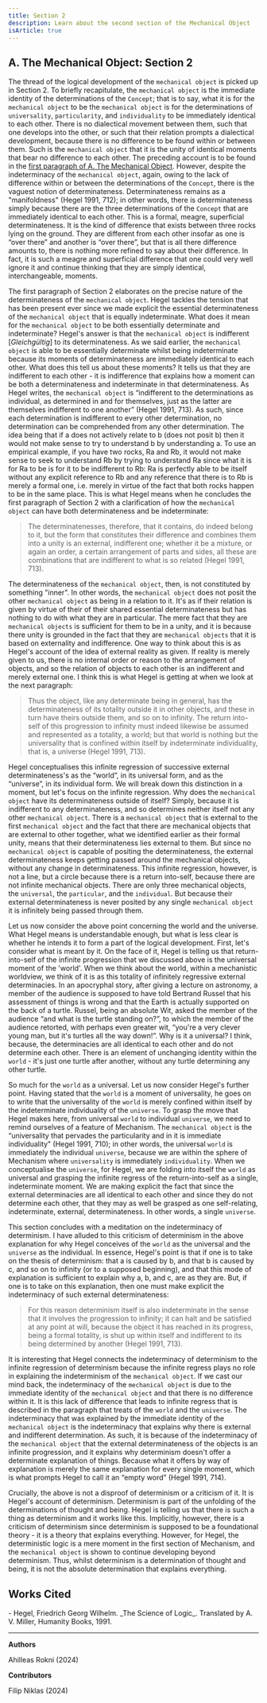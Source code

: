 ```yaml
---
title: Section 2
description: Learn about the second section of the Mechanical Object
isArticle: true
---
```


## A. The Mechanical Object: Section 2

The thread of the logical development of the `mechanical object` is picked up in Section 2. To briefly recapitulate, the `mechanical object` is the immediate identity of the determinations of the `Concept`; that is to say, what it is for the `mechanical object` to be the `mechanical object` is for the determinations of `universality`, `particularity`, and `individuality` to be immediately identical to each other. There is no dialectical movement between them, such that one develops into the other, or such that their relation prompts a dialectical development, because there is no difference to be found within or between them. Such is the `mechanical object` that it is the unity of identical moments that bear no difference to each other. The preceding account is to be found in the [first paragraph of A. The Mechanical Object](/hegel/reference/mechanical-object/first-paragraph). However, despite the indeterminacy of the `mechanical object`, again, owing to the lack of difference within or between the determinations of the `Concept`, there is the vaguest notion of determinateness. Determinateness remains as a "manifoldness" (Hegel 1991, 712); in other words, there is determinateness simply because there are the three determinations of the `Concept` that are immediately identical to each other. This is a formal, meagre, superficial determinateness. It is the kind of difference that exists between three rocks lying on the ground. They are different from each other insofar as one is “over there” and another is “over there”, but that is all there difference amounts to, there is nothing more refined to say about their difference. In fact, it is such a meagre and superficial difference that one could very well ignore it and continue thinking that they are simply identical, interchangeable, moments. 

The first paragraph of Section 2 elaborates on the precise nature of the determinateness of the `mechanical object`. Hegel tackles the tension that has been present ever since we made explicit the essential determinateness of the `mechanical object` that is equally indeterminate. What does it mean for the `mechanical object` to be both essentially determinate and indeterminate? Hegel's answer is that the `mechanical object` is indifferent [_Gleichgültig_] to its determinateness. As we said earlier, the `mechanical object` is able to be essentially determinate whilst being indeterminate because its moments of determinateness are immediately identical to each other. What does this tell us about these moments? It tells us that they are indifferent to each other - it is indifference that explains how a moment can be both a determinateness and indeterminate in that determinateness. As Hegel writes, the `mechanical object` is “indifferent to the determinations as individual, as determined in and for themselves, just as the latter are themselves indifferent to one another” (Hegel 1991, 713). As such, since each determination is indifferent to every other determination, no determination can be comprehended from any other determination. The idea being that if a does not actively relate to b (does not posit b) then it would not make sense to try to understand b by understanding a. To use an empirical example, if you have two rocks, Ra and Rb, it would not make sense to seek to understand Rb by trying to understand Ra since what it is for Ra to be is for it to be indifferent to Rb: Ra is perfectly able to be itself without any explicit reference to Rb and any reference that there is to Rb is merely a formal one, i.e. merely in virtue of the fact that both rocks happen to be in the same place. This is what Hegel means when he concludes the first paragraph of Section 2 with a clarification of how the `mechanical object` can have both determinateness and be indeterminate:

> The determinatenesses, therefore, that it contains, do indeed belong to it, but the form that constitutes their difference and combines them into a unity is an external, indifferent one; whether it be a mixture, or again an order, a certain arrangement of parts and sides, all these are combinations that are indifferent to what is so related (Hegel 1991, 713).

The determinateness of the `mechanical object`, then, is not constituted by something "inner". In other words, the `mechanical object` does not posit the other `mechanical object` as being in a relation to it. It's as if their relation is given by virtue of their of their shared essential determinateness but has nothing to do with what they are in particular. The mere fact that they are `mechanical objects` is sufficient for them to be in a unity, and it is because there unity is grounded in the fact that they are `mechanical objects` that it is based on externality and indifference. One way to think about this is as Hegel's account of the idea of external reality as given. If reality is merely given to us, there is no internal order or reason to the arrangement of objects, and so the relation of objects to each other is an indifferent and merely external one. I think this is what Hegel is getting at when we look at the next paragraph:

> Thus the object, like any determinate being in general, has the determinateness of its totality outside it in other objects, and these in turn have theirs outside them, and so on to infinity. The return into-self of this progression to infinity must indeed likewise be assumed and represented as a totality, a world; but that world is nothing but the universality that is confined within itself by indeterminate individuality, that is, a universe (Hegel 1991, 713).

Hegel conceptualises this infinite regression of successive external determinateness's as the “world”, in its universal form, and as the “universe”, in its individual form. We will break down this distinction in a moment, but let's focus on the infinite regression. Why does the `mechanical object` have its determinateness outside of itself? Simply, because it is indifferent to any determinateness, and so determines neither itself not any other `mechanical object`. There is a `mechanical object` that is external to the first `mechanical object` and the fact that there are mechanical objects that are external to other together, what we identified earlier as their formal unity, means that their determinateness lies external to them. But since no `mechanical object` is capable of positing the determinateness, the external determinateness keeps getting passed around the mechanical objects, without any change in determinateness. This infinite regression, however, is not a line, but a circle because there is a return into-self, because there are not infinite mechanical objects. There are only three mechanical objects, the `universal`, the `particular`, and the `individual`. But because their external determinateness is never posited by any single `mechanical object` it is infinitely being passed through them.

Let us now consider the above point concerning the world and the universe. What Hegel means is understandable enough, but what is less clear is whether he intends it to form a part of the logical development. First, let's consider what is meant by it. On the face of it, Hegel is telling us that return-into-self of the infinite progression that we discussed above is the universal moment of the 'world'. When we think about the world, within a mechanistic worldview, we think of it is as this totality of infinitely regressive external determinacies. In an apocryphal story, after giving a lecture on astronomy, a member of the audience is supposed to have told Bertrand Russel that his assessment of things is wrong and that the Earth is actually supported on the back of a turtle. Russel, being an absolute Wit, asked the member of the audience “and what is the turtle standing on?”, to which the member of the audience retorted, with perhaps even greater wit, “you're a very clever young man, but it's turtles all the way down!”. Why is it a universal? I think, because, the determinacies are all identical to each other and do not determine each other. There is an element of unchanging identity within the `world` - it's just one turtle after another, without any turtle determining any other turtle. 

So much for the `world` as a universal. Let us now consider Hegel's further point. Having stated that the `world` is a moment of universality, he goes on to write that the universality of the `world` is merely confined within itself by the indeterminate individuality of the `universe`. To grasp the move that Hegel makes here, from universal `world` to individual `universe`, we need to remind ourselves of a feature of Mechanism. The `mechanical object` is the “universality that pervades the particularity and in it is immediate individuality" (Hegel 1991, 710); in other words, the universal `world` is immediately the individual `universe`, because we are within the sphere of Mechanism where `universality` is immediately `individuality`. When we conceptualise the `universe`, for Hegel, we are folding into itself the `world` as universal and grasping the infinite regress of the return-into-self as a single, indeterminate moment. We are making explicit the fact that since the external determinacies are all identical to each other and since they do not determine each other, that they may as well be grasped as one self-relating, indeterminate, external, determinateness. In other words, a single `universe`. 

This section concludes with a meditation on the indeterminacy of determinism. I have alluded to this criticism of determinism in the above explanation for why Hegel conceives of the `world` as the universal and the `universe` as the individual. In essence, Hegel's point is that if one is to take on the thesis of determinism: that a is caused by b, and that b is caused by c, and so on to infinity (or to a supposed beginning), and that this mode of explanation is sufficient to explain why a, b, and c, are as they are. But, if one is to take on this explanation, then one must make explicit the indeterminacy of such external determinateness:

> For this reason determinism itself is also indeterminate in the sense that it involves the progression to infinity; it can halt and be satisfied at any point at will, because the object it has reached in its progress, being a formal totality, is shut up within itself and indifferent to its being determined by another (Hegel 1991, 713).

It is interesting that Hegel connects the indeterminacy of determinism to the infinite regression of determinism because the infinite regress plays no role in explaining the indeterminism of the `mechanical object`. If we cast our mind back, the indeterminacy of the `mechanical object` is due to the immediate identity of the `mechanical object` and that there is no difference within it. It is this lack of difference that leads to infinite regress that is described in the paragraph that treats of the `world` and the `universe`. The indeterminacy that was explained by the immediate identity of the `mechanical object` is the indeterminacy that explains why there is external and indifferent determination. As such, it is because of the indeterminacy of the `mechanical object` that the external determinateness of the objects is an infinite progression, and it explains why determinism doesn't offer a determinate explanation of things. Because what it offers by way of explanation is merely the same explanation for every single moment, which is what prompts Hegel to call it an “empty word” (Hegel 1991, 714). 

Crucially, the above is not a disproof of determinism or a criticism of it. It is Hegel's account of determinism. Determinism is part of the unfolding of the determinations of thought and being. Hegel is telling us that there is such a thing as determinism and it works like this. Implicitly, however, there is a criticism of determinism since determinism is supposed to be a foundational theory - it is a theory that explains everything. However, for Hegel, the deterministic logic is a mere moment in the first section of Mechanism, and the `mechanical object` is shown to continue developing beyond determinism. Thus, whilst determinism is a determination of thought and being, it is not the absolute determination that explains everything. 
	
## Works Cited

<div className="text-sm">
- Hegel, Friedrich Georg Wilhelm. _The Science of Logic_. Translated by A. V. Miller, Humanity Books, 1991.
</div>

---

**Authors**

Ahilleas Rokni (2024)

**Contributors**

Filip Niklas (2024)
